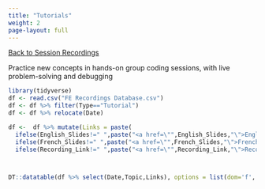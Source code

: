 ```yaml
---
title: "Tutorials"
weight: 2
page-layout: full
---
```

[[Back to Session Recordings](../session_recordings.qmd)]{.aside}

Practice new concepts in hands-on group coding sessions, with live problem-solving and debugging

```r
library(tidyverse)
df <- read.csv("FE Recordings Database.csv")
df <- df %>% filter(Type=="Tutorial")
df <- df %>% relocate(Date)

df <-  df %>% mutate(Links = paste(
  ifelse(English_Slides!=" ",paste("<a href=\"",English_Slides,"\">English Slides</a><br>",sep=''),""),
  ifelse(French_Slides!=" ",paste("<a href=\"",French_Slides,"\">French Slides</a><br>",sep=''),""),
  ifelse(Recording_Link!=" ",paste("<a href=\"",Recording_Link,"\">Recording</a>",sep=''), ""),sep=''))



DT::datatable(df %>% select(Date,Topic,Links), options = list(dom='f', "pageLength"=40), escape = F, rownames = F)
```